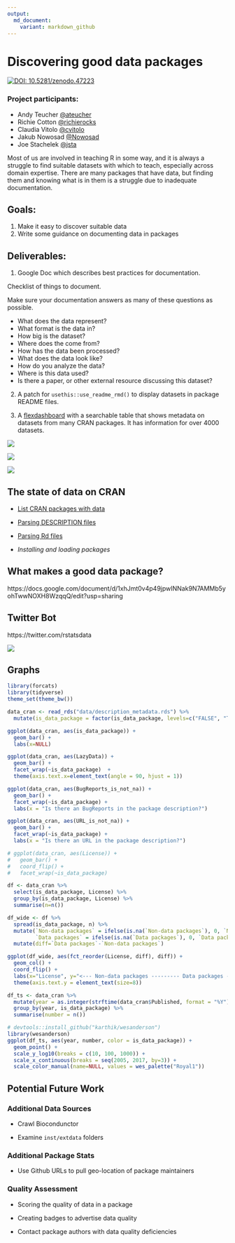 ```yaml
---
output:
  md_document:
    variant: markdown_github
---
```



<!-- README.md is generated from README.Rmd. Please edit that file -->

# Discovering good data packages


[![DOI: 10.5281/zenodo.47223](https://zenodo.org/badge/doi/10.5281/zenodo.1095831.svg)](https://doi.org/10.5281/zenodo.1095831)

### Project participants:

- Andy Teucher [\@ateucher](https://github.com/ateucher)
- Richie Cotton [\@richierocks](https://github.com/richierocks)
- Claudia Vitolo [\@cvitolo](https://github.com/cvitolo)
- Jakub Nowosad [\@Nowosad](https://github.com/Nowosad)
- Joe Stachelek [\@jsta](https://github.com/jsta)

Most of us are involved in teaching R in some way, and it is always a struggle to find suitable datasets with which to teach, especially across domain expertise. There are many packages that have data, but finding them and knowing what is in them is a struggle due to inadequate documentation.
 
## Goals:

1. Make it easy to discover suitable data
2. Write some guidance on documenting data in packages
 
## Deliverables:

1. Google Doc which describes best practices for documentation. 

  Checklist of things to document.
  
  Make sure your documentation answers as many of these questions as possible.
   
  - What does the data represent?
  - What format is the data in?
  - How big is the dataset?
  - Where does the come from?
  - How has the data been processed?
  - What does the data look like?
  - How do you analyze the data?
  - Where is this data used?
  - Is there a paper, or other external resource discussing this dataset?

2. A patch for `usethis::use_readme_rmd()` to display datasets in package README files.

3. A [flexdashboard](https://ropenscilabs.github.io/data-packages) with a searchable table that shows metadata on datasets from many CRAN packages. It has information for over 4000 datasets.

![](inst/screenshots/pkg.png)

![](inst/screenshots/datasets.png)

![](inst/screenshots/rdfiles.png)

## The state of data on CRAN

 * [List CRAN packages with data](R/get-pkgs-with-data-dir.R)

 * [Parsing DESCRIPTION files](R/parse_description.R)
 
 * [Parsing Rd files](R/get_metacran.R)
 
 * *Installing and loading packages*

## What makes a good data package?

https://docs.google.com/document/d/1xhJmt0v4p49jpwINNak9N7AMMb5yohTwwNOXH8WzqqQ/edit?usp=sharing

## Twitter Bot

https://twitter.com/rstatsdata

![](inst/screenshots/tweetbot.png)

## Graphs

```r
library(forcats)
library(tidyverse)
theme_set(theme_bw())

data_cran <- read_rds("data/description_metadata.rds") %>% 
  mutate(is_data_package = factor(is_data_package, levels=c("FALSE", "TRUE"), labels=c("Non-data packages", "Data packages")))

ggplot(data_cran, aes(is_data_package)) + 
  geom_bar() +
  labs(x=NULL)

ggplot(data_cran, aes(LazyData)) +
  geom_bar() +
  facet_wrap(~is_data_package)  + 
  theme(axis.text.x=element_text(angle = 90, hjust = 1))

ggplot(data_cran, aes(BugReports_is_not_na)) +
  geom_bar() +
  facet_wrap(~is_data_package) +
  labs(x = "Is there an BugReports in the package description?")

ggplot(data_cran, aes(URL_is_not_na)) +
  geom_bar() +
  facet_wrap(~is_data_package) +
  labs(x = "Is there an URL in the package description?")
```

```r
# ggplot(data_cran, aes(License)) +
#   geom_bar() +
#   coord_flip() +
#   facet_wrap(~is_data_package)
```

```r
df <- data_cran %>% 
  select(is_data_package, License) %>% 
  group_by(is_data_package, License) %>% 
  summarise(n=n())

df_wide <- df %>% 
  spread(is_data_package, n) %>% 
  mutate(`Non-data packages` = ifelse(is.na(`Non-data packages`), 0, `Non-data packages`),
         `Data packages` = ifelse(is.na(`Data packages`), 0, `Data packages`)) %>% 
  mutate(diff=`Data packages`-`Non-data packages`)

ggplot(df_wide, aes(fct_reorder(License, diff), diff)) +
  geom_col() + 
  coord_flip() +
  labs(x="License", y="<--- Non-data packages --------- Data packages --->") +
  theme(axis.text.y = element_text(size=8))
```

```r
df_ts <- data_cran %>% 
  mutate(year = as.integer(strftime(data_cran$Published, format = "%Y"))) %>% 
  group_by(year, is_data_package) %>% 
  summarise(number = n())

# devtools::install_github("karthik/wesanderson")
library(wesanderson)
ggplot(df_ts, aes(year, number, color = is_data_package)) +
  geom_point() + 
  scale_y_log10(breaks = c(10, 100, 1000)) +
  scale_x_continuous(breaks = seq(2005, 2017, by=3)) +
  scale_color_manual(name=NULL, values = wes_palette("Royal1"))
```

## Potential Future Work

### Additional Data Sources 

 * Crawl Biocondunctor
 
 * Examine `inst/extdata` folders

### Additional Package Stats

 * Use Github URLs to pull geo-location of package maintainers

### Quality Assessment

 * Scoring the quality of data in a package
 
 * Creating badges to advertise data quality
 
 * Contact package authors with data quality deficiencies
